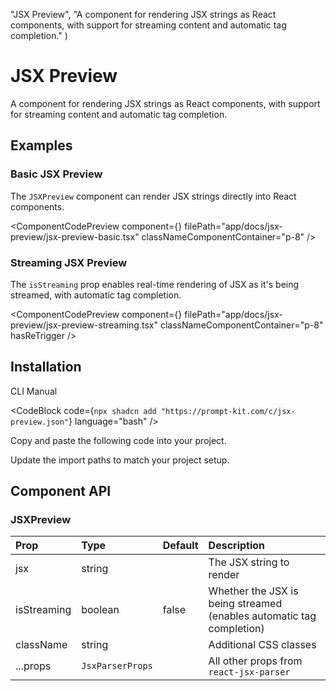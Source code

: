 
  "JSX Preview",
  "A component for rendering JSX strings as React components, with support for streaming content and automatic tag completion."
)

# JSX Preview

A component for rendering JSX strings as React components, with support for streaming content and automatic tag completion.

## Examples

### Basic JSX Preview

The `JSXPreview` component can render JSX strings directly into React components.

<ComponentCodePreview
  component={<JSXPreviewBasic />}
  filePath="app/docs/jsx-preview/jsx-preview-basic.tsx"
  classNameComponentContainer="p-8"
/>

### Streaming JSX Preview

The `isStreaming` prop enables real-time rendering of JSX as it's being streamed, with automatic tag completion.

<ComponentCodePreview
  component={<JSXPreviewStreaming />}
  filePath="app/docs/jsx-preview/jsx-preview-streaming.tsx"
  classNameComponentContainer="p-8"
  hasReTrigger
/>

## Installation

<Tabs defaultValue="cli">

<TabsList>
  <TabsTrigger value="cli">CLI</TabsTrigger>
  <TabsTrigger value="manual">Manual</TabsTrigger>
</TabsList>

<TabsContent value="cli">

<CodeBlock
  code={`npx shadcn add "https://prompt-kit.com/c/jsx-preview.json"`}
  language="bash"
/>

</TabsContent>

<TabsContent value="manual">

<Steps>

<Step>Copy and paste the following code into your project.</Step>

<CodeBlock filePath="components/prompt-kit/jsx-preview.tsx" language="tsx" />

<Step>Update the import paths to match your project setup.</Step>

</Steps>

</TabsContent>

</Tabs>

## Component API

### JSXPreview

| Prop        | Type             | Default | Description                                                          |
| :---------- | :--------------- | :------ | :------------------------------------------------------------------- |
| jsx         | string           |         | The JSX string to render                                             |
| isStreaming | boolean          | false   | Whether the JSX is being streamed (enables automatic tag completion) |
| className   | string           |         | Additional CSS classes                                               |
| ...props    | `JsxParserProps` |         | All other props from `react-jsx-parser`                              |
